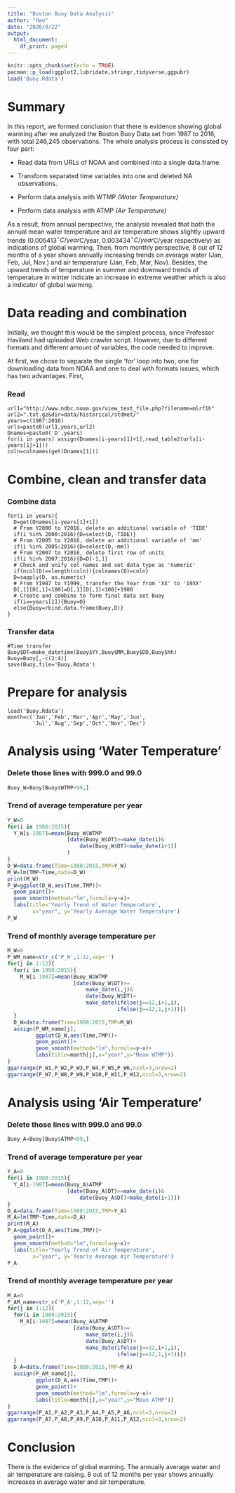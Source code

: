 ```yaml
---
title: "Boston Buoy Data Analysis"
author: "Hao"
date: "2020/9/22"
output:   
  html_document:
    df_print: paged
---
```


```r
knitr::opts_chunk$set(echo = TRUE)
pacman::p_load(ggplot2,lubridate,stringr,tidyverse,ggpubr)
load('Buoy.Rdata')
```

# Summary

In this report, we formed conclusion that there is evidence showing global warming after we analyzed the Boston Buoy Data set from 1987 to 2016, with total 246,245 observations. The whole analysis process is consisted by four part:

* Read data from URLs of NOAA and combined into a single data.frame.

* Transform separated time variables into one and deleted NA observations.

* Perform data analysis with WTMP *(Water Temperature)* 

* Perform data analysis with ATMP *(Air Temperature)*

As a result, from annual perspective, the analysis revealed that both the annual mean water temperature and air temperature shows slightly upward trends (0.005413$^{\circ}C/year$C/year, 0.003434$^{\circ}C/year$C/year respectively) as indications of global warming. Then, from monthly perspective, 8 out of 12 months of a year shows annually increasing trends on average water (Jan, Feb, Jul, Nov.) and air temperature (Jan, Feb, Mar, Nov). Besides, the upward trends of temperature in summer and downward trends of temperature in winter indicate an increase in extreme weather which is also a indicator of global warming.

# Data reading and combination

Initially, we thought this would be the simplest process, since Professor Haviland had uploaded Web crawler script. However, due to different formats and different amount of variables, the code needed to improve.

At first, we chose to separate the single 'for' loop into two, one for downloading data from NOAA and one to deal with formats issues, which has two advantages. First, 

### Read 
```{}
url1="http://www.ndbc.noaa.gov/view_text_file.php?filename=mlrf1h"
url2=".txt.gz&dir=data/historical/stdmet/"
years=c(1987:2016)
urls=paste0(url1,years,url2)
Dnames=paste0('D',years)
for(i in years) assign(Dnames[i-years[1]+1],read_table2(urls[i-years[1]+1]))
coln=colnames(get(Dnames[1]))
```

# Combine, clean and transfer data
### Combine data
```{}
for(i in years){
  D=get(Dnames[i-years[1]+1])
  # From Y2000 to Y2016, delete an additional variable of 'TIDE'
  if(i %in% 2000:2016){D=select(D,-TIDE)}
  # From Y2005 to Y2016, delete an additional variable of 'mm'
  if(i %in% 2005:2016){D=select(D,-mm)}
  # From Y2007 to Y2016, delete first row of units
  if(i %in% 2007:2016){D=D[-1,]}
  # Check and unify col names and set data type as 'numeric'
  if(ncol(D)==length(coln)){colnames(D)=coln}
  D=sapply(D, as.numeric)
  # From Y1987 to Y1999, transfer the Year from 'XX' to '19XX'
  D[,1][D[,1]<100]=D[,1][D[,1]<100]+1900
  # Create and combine to form final data set Buoy
  if(i==years[1]){Buoy=D}
  else{Buoy=rbind.data.frame(Buoy,D)}
}
```

### Transfer data
```{}
#Time transfer
Buoy$DT=make_datetime(Buoy$YY,Buoy$MM,Buoy$DD,Buoy$hh)
Buoy=Buoy[,-c(2:4)]
save(Buoy,file='Buoy.Rdata')
```

# Prepare for analysis
```{}
load('Buoy.Rdata')
month=c('Jan','Feb','Mar','Apr','May','Jun',
        'Jul','Aug','Sep','Oct','Nov','Dec')
```

# Analysis using 'Water Temperature'
### Delete those lines with 999.0 and 99.0
```r
Buoy_W=Buoy[Buoy$WTMP<99,]
```

### Trend of average temperature per year
```r
Y_W=0
for(i in 1988:2015){
  Y_W[i-1987]=mean(Buoy_W$WTMP
                   [date(Buoy_W$DT)>=make_date(i)&
                       date(Buoy_W$DT)<make_date(i+1)]
                   )
}
D_W=data.frame(Time=1988:2015,TMP=Y_W)
M_W=lm(TMP~Time,data=D_W)
print(M_W)
P_W=ggplot(D_W,aes(Time,TMP))+
  geom_point()+
  geom_smooth(method="lm",formula=y~x)+
  labs(title='Yearly Trend of Water Temperature', 
        x="year", y='Yearly Average Water Temperature')
P_W
```

### Trend of monthly average temperature per 
```r
M_W=0
P_WM_name=str_c('P_W',1:12,sep='')
for(j in 1:12){
  for(i in 1988:2015){
    M_W[i-1987]=mean(Buoy_W$WTMP
                     [date(Buoy_W$DT)>=
                         make_date(i,j)&
                         date(Buoy_W$DT)<
                         make_date(ifelse(j==12,i+1,i),
                                   ifelse(j==12,1,j+1))])
  }
  D_W=data.frame(Time=1988:2015,TMP=M_W)
  assign(P_WM_name[j],
         ggplot(D_W,aes(Time,TMP))+
         geom_point()+
         geom_smooth(method="lm",formula=y~x)+
         labs(title=month[j],x="year",y="Mean WTMP"))
}
ggarrange(P_W1,P_W2,P_W3,P_W4,P_W5,P_W6,ncol=3,nrow=2)
ggarrange(P_W7,P_W8,P_W9,P_W10,P_W11,P_W12,ncol=3,nrow=2)
```

# Analysis using 'Air Temperature'
### Delete those lines with 999.0 and 99.0
```r
Buoy_A=Buoy[Buoy$ATMP<99,]
```

### Trend of average temperature per year
```r
Y_A=0
for(i in 1988:2015){
  Y_A[i-1987]=mean(Buoy_A$ATMP
                   [date(Buoy_A$DT)>=make_date(i)&
                       date(Buoy_A$DT)<make_date(i+1)])
}
D_A=data.frame(Time=1988:2015,TMP=Y_A)
M_A=lm(TMP~Time,data=D_A)
print(M_A)
P_A=ggplot(D_A,aes(Time,TMP))+
  geom_point()+
  geom_smooth(method="lm",formula=y~x)+
  labs(title='Yearly Trend of Air Temperature', 
        x="year", y='Yearly Average Air Temperature')
P_A
```

### Trend of monthly average temperature per year
```r
M_A=0
P_AM_name=str_c('P_A',1:12,sep='')
for(j in 1:12){
  for(i in 1988:2015){
    M_A[i-1987]=mean(Buoy_A$ATMP
                     [date(Buoy_A$DT)>=
                         make_date(i,j)&
                         date(Buoy_A$DT)<
                         make_date(ifelse(j==12,i+1,i),
                                   ifelse(j==12,1,j+1))])
  }
  D_A=data.frame(Time=1988:2015,TMP=M_A)
  assign(P_AM_name[j],
         ggplot(D_A,aes(Time,TMP))+
         geom_point()+
         geom_smooth(method="lm",formula=y~x)+
         labs(title=month[j],x="year",y="Mean ATMP"))
}
ggarrange(P_A1,P_A2,P_A3,P_A4,P_A5,P_A6,ncol=3,nrow=2)
ggarrange(P_A7,P_A8,P_A9,P_A10,P_A11,P_A12,ncol=3,nrow=2)
```

# Conclusion
There is the evidence of global warming. The annually average water and air temperature are raising. 8 out of 12 months per year shows annually  increases in average water and air temperature.